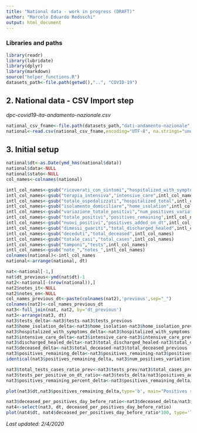 ```yaml
---
title: "National data - work in progress (DRAFT)"
author: "Marcelo Eduardo Redoschi"
output: html_document
---
```


### Libraries and paths 

```r
library(readr)
library(lubridate)
library(dplyr)
library(markdown)
source("helper_functions.R")
datasets_path<-file.path(getwd(),"..", "COVID-19") 
```

## 2. National data - CSV Import step

*dpc-covid19-ita-andamento-nazionale.csv*
```r
national_csv_fname<-file.path(datasets_path,"dati-andamento-nazionale","dpc-covid19-ita-andamento-nazionale.csv")
national<-read.csv(national_csv_fname,encoding="UTF-8", na.strings="undefined") 
```

## 3. Initial setup
```r
national$dt<-as.Date(ymd_hms(national$data))
national$data<-NULL 
national$stato<-NULL
col_names<-colnames(national)

intl_col_names<-gsub("ricoverati_con_sintomi","hospitalized_with_symptoms",col_names)
intl_col_names<-gsub("terapia_intensiva","intensive_care",intl_col_names)
intl_col_names<-gsub("totale_ospedalizzati","hospitalized_total",intl_col_names)
intl_col_names<-gsub("isolamento_domiciliare","home_isolation",intl_col_names)
intl_col_names<-gsub("variazione_totale_positivi","num_positives_variation",intl_col_names)
intl_col_names<-gsub("totale_positivi","positives_remaining",intl_col_names)
intl_col_names<-gsub("nuovi_positivi","positives_added_on_dt",intl_col_names)
intl_col_names<-gsub("dimessi_guariti","total_discharged_healed",intl_col_names)
intl_col_names<-gsub("deceduti","total_deceased",intl_col_names)
intl_col_names<-gsub("totale_casi","total_cases",intl_col_names)
intl_col_names<-gsub("tamponi","tests",intl_col_names)
intl_col_names<-gsub("note_","notes_",intl_col_names)
colnames(national)<-intl_col_names
national<-arrange(national, dt)
```


```r
nat<-national[-1,]
nat$dt_previous<-ymd(nat$dt)-1
nat2<-national[-(nrow(national)),]
nat2$notes_it<-NULL 
nat2$notes_en<-NULL 
col_names_previous_dt<-paste(colnames(nat2),'previous',sep="_")
colnames(nat2)<-col_names_previous_dt
nat3<-full_join(nat, nat2, by='dt_previous')
nat3<-arrange(nat3, dt)
nat3$tests_delta<-nat3$tests-nat3$tests_previous
nat3$home_isolation_delta<-nat3$home_isolation-nat3$home_isolation_previous
nat3$hospitalized_with_symptoms_delta<-nat3$hospitalized_with_symptoms-nat3$hospitalized_with_symptoms_previous
nat3$intensive_care_delta<-nat3$intensive_care-nat3$intensive_care_previous
nat3$discharged_healed_delta<-nat3$total_discharged_healed-nat3$total_discharged_healed_previous
nat3$deceased_delta<-nat3$total_deceased-nat3$total_deceased_previous
nat3$positives_remaining_delta<-nat3$positives_remaining-nat3$positives_remaining_previous
identical(nat3$positives_remaining_delta, nat3$num_positives_variation)
```
```r
nat3$total_tests_cases_ratio_prev<-nat3$tests_prev/nat3$total_cases_previous
nat3$tests_per_positive_on_dt_ratio<-nat3$tests_delta/nat3$positives_added_on_dt
nat3$positives_remaining_percent_delta<-nat3$positives_remaining_delta/nat3$positives_remaining_previous*100
```


```r
plot(nat3$dt,nat3$positives_remaining_delta,type='b', main="Positives remaining (daily variation)",xlab='',ylab="People", col="orange")
```

```r
nat3$deceased_per_positives_day_before_ratio<-nat3$deceased_delta/nat3$positives_remaining_previous
nat4<-select(nat3, dt, deceased_per_positives_day_before_ratio)
plot(nat4$dt, nat4$deceased_per_positives_day_before_ratio*100, type='l', main="Fatalities per positives remaining on the previous day",xlab='',ylab="%",col="red")
```


*Last updated: 2/4/2020*